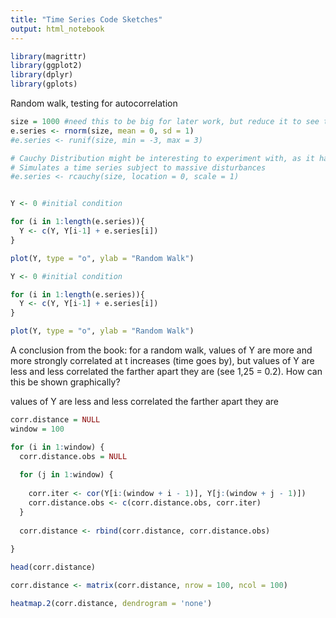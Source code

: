 ```yaml
---
title: "Time Series Code Sketches"
output: html_notebook
---
```

```r
library(magrittr)
library(ggplot2)
library(dplyr)
library(gplots)
```


Random walk, testing for autocorrelation

```r
size = 1000 #need this to be big for later work, but reduce it to see ts character better in plot
e.series <- rnorm(size, mean = 0, sd = 1)
#e.series <- runif(size, min = -3, max = 3)

# Cauchy Distribution might be interesting to experiment with, as it has no higher moments and can generate some huge jumps in a random walk 
# Simulates a time series subject to massive disturbances
#e.series <- rcauchy(size, location = 0, scale = 1)


Y <- 0 #initial condition

for (i in 1:length(e.series)){
  Y <- c(Y, Y[i-1] + e.series[i])
}

plot(Y, type = "o", ylab = "Random Walk")

Y <- 0 #initial condition

for (i in 1:length(e.series)){
  Y <- c(Y, Y[i-1] + e.series[i])
}

plot(Y, type = "o", ylab = "Random Walk")
```

A conclusion from the book: for a random walk, values of Y are more and more strongly correlated at t increases (time goes by), but values of Y are less and less correlated the farther apart they are (see 1,25 = 0.2). How can this be shown graphically?


values of Y are less and less correlated the farther apart they are
```r
corr.distance = NULL
window = 100

for (i in 1:window) {
  corr.distance.obs = NULL
  
  for (j in 1:window) {
    
    corr.iter <- cor(Y[i:(window + i - 1)], Y[j:(window + j - 1)])
    corr.distance.obs <- c(corr.distance.obs, corr.iter)
  }
  
  corr.distance <- rbind(corr.distance, corr.distance.obs)
    
}

head(corr.distance)
```

```r
corr.distance <- matrix(corr.distance, nrow = 100, ncol = 100)

heatmap.2(corr.distance, dendrogram = 'none')
```

